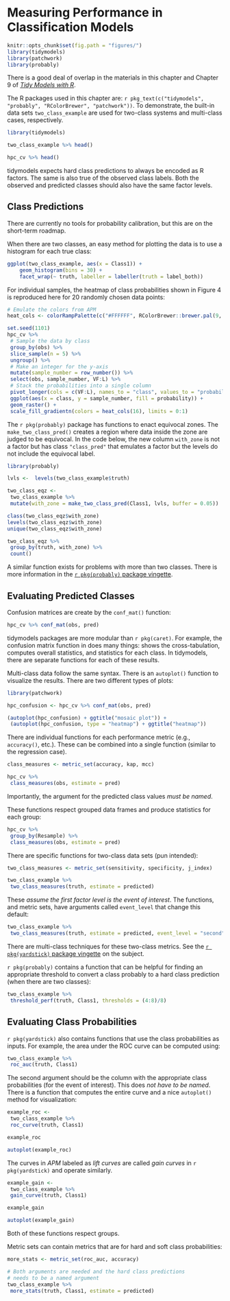 # Measuring Performance in Classification Models

```r
knitr::opts_chunk$set(fig.path = "figures/")
library(tidymodels)
library(patchwork)
library(probably)
```


:::rmdrefs
There is a good deal of overlap in the materials in this chapter and Chapter 9 of [_Tidy Models with R_](https://www.tmwr.org/performance.html#binary-classification-metrics). 
:::

The R packages used in this chapter are: `r pkg_text(c("tidymodels", "probably", "RColorBrewer", "patchwork"))`. To demonstrate, the built-in data sets `two_class_example` are used for two-class systems and multi-class cases, respectively. 

```r
library(tidymodels)

two_class_example %>% head()

hpc_cv %>% head()
```

tidymodels expects hard class predictions to always be encoded as R factors. The same is also true of the observed class labels. Both the observed and predicted classes should also have the same factor levels. 

## Class Predictions

There are currently no tools for probability calibration, but this are on the short-term roadmap. 

When there are two classes, an easy method for plotting the data is to use a histogram for each true class: 

```r
ggplot(two_class_example, aes(x = Class1)) +
    geom_histogram(bins = 30) + 
    facet_wrap(~ truth, labeller = labeller(truth = label_both))
```

For individual samples, the heatmap of class probabilities shown in Figure 4 is reproduced here for 20 randomly chosen data points: 

```r
# Emulate the colors from APM
heat_cols <- colorRampPalette(c("#FFFFFF", RColorBrewer::brewer.pal(9, "BuPu")))

set.seed(1101)
hpc_cv %>% 
 # Sample the data by class
 group_by(obs) %>% 
 slice_sample(n = 5) %>% 
 ungroup() %>% 
 # Make an integer for the y-axis
 mutate(sample_number = row_number()) %>% 
 select(obs, sample_number, VF:L) %>% 
 # Stack the probabilities into a single column
 pivot_longer(cols = c(VF:L), names_to = "class", values_to = "probability") %>% 
 ggplot(aes(x = class, y = sample_number, fill = probability)) +
 geom_raster() + 
 scale_fill_gradientn(colors = heat_cols(16), limits = 0:1)
```

The `r pkg(probably)` package has functions to enact equivocal zones. The `make_two_class_pred()` creates a region where data inside the zone are judged to be equivocal. In the code below, the new column `with_zone` is not a factor but has class `"class_pred"` that emulates a factor but the levels do not include the equivocal label. 

```r
library(probably)

lvls <-  levels(two_class_example$truth)

two_class_eqz <-
 two_class_example %>%
 mutate(with_zone = make_two_class_pred(Class1, lvls, buffer = 0.05))

class(two_class_eqz$with_zone)
levels(two_class_eqz$with_zone)
unique(two_class_eqz$with_zone)

two_class_eqz %>% 
 group_by(truth, with_zone) %>% 
 count()
```

A similar function exists for problems with more than two classes. There is more information in the [`r pkg(probably)` package vingette](https://probably.tidymodels.org/articles/equivocal-zones.html). 

## Evaluating Predicted Classes

Confusion matrices are create by the `conf_mat()` function: 

```r
hpc_cv %>% conf_mat(obs, pred)
```

:::rmdcarrot
tidymodels packages are more modular than `r pkg(caret)`. For example, the confusion matrix function in does many things: shows the cross-tabulation, computes overall statistics, and statistics for each class. In tidymodels, there are separate functions for each of these results. 
:::

Multi-class data follow the same syntax. There is an `autoplot()` function to visualize the results. There are two different types of plots: 

```r
library(patchwork)

hpc_confusion <- hpc_cv %>% conf_mat(obs, pred) 

(autoplot(hpc_confusion) + ggtitle("mosaic plot")) + 
 (autoplot(hpc_confusion, type = "heatmap") + ggtitle("heatmap"))
```

There are individual functions for each performance metric (e.g., `accuracy()`, etc.). These can be combined into a single function (similar to the regression case). 

```r
class_measures <- metric_set(accuracy, kap, mcc)

hpc_cv %>% 
 class_measures(obs, estimate = pred)
```

Importantly, the argument for the predicted class values _must be named_. 

These functions respect grouped data frames and produce statistics for each group: 

```r
hpc_cv %>% 
 group_by(Resample) %>% 
 class_measures(obs, estimate = pred)
```

There are specific functions for two-class data sets (pun intended):

```r
two_class_measures <- metric_set(sensitivity, specificity, j_index)

two_class_example %>% 
 two_class_measures(truth, estimate = predicted)
```

These _assume the first factor level is the event of interest_. The functions, and metric sets, have arguments called `event_level` that change this default: 

```r
two_class_example %>% 
 two_class_measures(truth, estimate = predicted, event_level = "second")
```

There are multi-class techniques for these two-class metrics. See the [`r pkg(yardstick)` package vingette](https://yardstick.tidymodels.org/articles/multiclass.html) on the subject. 

`r pkg(probably)` contains a function that can be helpful for finding an appropriate threshold to convert a class probably to a hard class prediction (when there are two classes): 

```r
two_class_example %>% 
 threshold_perf(truth, Class1, thresholds = (4:8)/8)
```


## Evaluating Class Probabilities

`r pkg(yardstick)` also contains functions that use the class probabilities as inputs. For example, the area under the ROC curve can be computed using:

```r
two_class_example %>% 
 roc_auc(truth, Class1)
```

The second argument should be the column with the appropriate class probabilities (for the event of interest). This does _not have to be named_. There is a function that computes the entire curve and a nice `autoplot()` method for visualization: 

```r
example_roc <- 
 two_class_example %>% 
 roc_curve(truth, Class1)

example_roc

autoplot(example_roc)
```

:::rmdcarrot
The curves in _APM_ labeled as _lift curves_ are called _gain curves_ in `r pkg(yardstick)` and operate similarly.
:::

```r
example_gain <- 
 two_class_example %>% 
 gain_curve(truth, Class1)

example_gain

autoplot(example_gain)
```

Both of these functions respect groups. 

Metric sets can contain metrics that are for hard and soft class probabilities: 

```r
more_stats <- metric_set(roc_auc, accuracy)

# Both arguments are needed and the hard class predictions 
# needs to be a named argument
two_class_example %>% 
 more_stats(truth, Class1, estimate = predicted)
```
